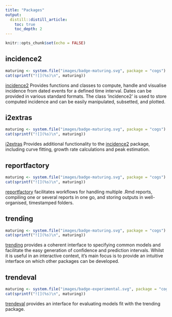 ```yaml
---
title: "Packages"
output:
  distill::distill_article:
    toc: true
    toc_depth: 2
---
```


```r
knitr::opts_chunk$set(echo = FALSE)
```


## incidence2
```r
maturing <- system.file("images/badge-maturing.svg", package = "cogs")
cat(sprintf("![](%s)\n", maturing))
```
[incidence2](https://www.reconverse.org/incidence2/) Provides functions and
classes to compute, handle and visualise incidence from dated events for a
defined time interval. Dates can be provided in various standard formats. The
class 'incidence2' is used to store computed incidence and can be easily
manipulated, subsetted, and plotted.


## i2extras
```r
maturing <- system.file("images/badge-maturing.svg", package = "cogs")
cat(sprintf("![](%s)\n", maturing))
```
[i2extras](https://www.reconverse.org/i2extras/) Provides additional
functionality to the [incidence2](https://www.reconverse.org/incidence2/)
package, including curve fitting, growth rate calculations and peak estimation.


## reportfactory
```r
maturing <- system.file("images/badge-maturing.svg", package = "cogs")
cat(sprintf("![](%s)\n", maturing))
```
[reportfactory](https://www.reconverse.org/reportfactory/) facilitates workflows
for handling multiple .Rmd reports, compiling one or several reports in one go,
and storing outputs in well-organised, timestamped folders.


## trending
```r
maturing <- system.file("images/badge-maturing.svg", package = "cogs")
cat(sprintf("![](%s)\n", maturing))
```
[trending](https://www.reconverse.org/trending/) provides a coherent interface
to specifying common models and facilitate the easy generation of confidence and
prediction intervals. Whilst it is useful in an interactive context, it’s main
focus is to provide an intuitive interface on which other packages can be
developed.


## trendeval
```r
maturing <- system.file("images/badge-experimental.svg", package = "cogs")
cat(sprintf("![](%s)\n", maturing))
```
[trendeval](https://www.reconverse.org/trendeval/) provides an interface for
evaluating models fit with the trending package.












